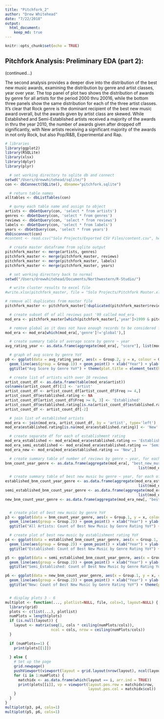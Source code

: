 ```yaml
---
title: "Pitchfork_2"
author: "Drew Whitehead"
date: "7/22/2018"
output: 
  html_document:
    keep_md: true
---
```


```r
knitr::opts_chunk$set(echo = TRUE)
```

## Pitchfork Analysis: Preliminary EDA (part 2):

(continued...)

The second analysis provides a deeper dive into the distribution of the best new music awards, examining the distribution by genre and artist classes, year over year. The top panel of plot two shows the distribution of awards by genre for all artists for the period 2000 thru 20016, while the bottom three panels show the same distribution for each of the three artist classes. It’s clear that Rock genre is the dominant recipient of the best new music award overall, but the awards given by artist class are skewed. While Established and Semi-Established artists received a majority of the awards in thru the year 2010, the number of awards given after dropped off significantly, with New artists receiving a significant majority of the awards in not only Rock, but also Pop/R&B, Experimental and Rap. 


```r
# libraries
library(ggplot2)
library(RSQLite)
library(xlsx)
library(dplyr)
library(plyr)

  # set working directory to sqlite db and connect
setwd("/Users/drewwhitehead/sqlite/")
con <- dbConnect(SQLite(), dbname="pitchfork.sqlite")

  # return table names
alltables <- dbListTables(con)

  # qurey each table name and assign to object
artists <- dbGetQuery(con, 'select * from artists')
genres <- dbGetQuery(con, 'select * from genres')
reviews <- dbGetQuery(con, 'select * from reviews')
labels <- dbGetQuery(con, 'select * from labels')
years <- dbGetQuery(con, 'select * from years')
dbDisconnect(con)
#content <- read.csv("Solo Projects/Exported CSV Files/content.csv", header = T)

  # create master dataframe from sqlite output
pitchfork_master <- merge(artists, genres)
pitchfork_master <- merge(pitchfork_master, reviews)
pitchfork_master <- merge(pitchfork_master, labels)
pitchfork_master <- merge(pitchfork_master, years)

  # set working directory back to normal
setwd("/Users/drewwhitehead/Documents/Northwestern/R-Studio/")

  # write cluster results to excel file
#write.xlsx(pitchfork_master, file = "Solo Projects/Pitchfork Master.xlsx")

# remove all duplicates from master file
pitchfork_master <- pitchfork_master[!duplicated(pitchfork_master$reviewid),]

  # create subset df of all reviews past '99 called mod_era
mod_era <- pitchfork_master[which(pitchfork_master[,'year']>1999 & pitchfork_master[,'year']<2017),]

  # remove global as it does not have enough records to be considered for average
mod_era <- mod_era[which(mod_era[,'genre']!='global'),]

  # create summary table of average score by genre ~ year
avg_rating_year <- as.data.frame(aggregate(mod_era[, "score"], list(mod_era$genre, mod_era$year), mean))

  # graph of avg score by genre YoY
p0 <- ggplot(data = avg_rating_year, aes(x = Group.2, y = x, colour = Group.1)) +       
  geom_line(aes(group = Group.1)) + geom_point() + xlab("Year") + ylab("Score") + 
  ggtitle("Avg Score by Genre YoY") + theme(plot.title = element_text(hjust = 0.5))

  # create list of artists with over 10 reviews
artist_count_df <- as.data.frame(table(mod_era$artist))
colnames(artist_count_df)[1] <- 'artist'
artist_count_df <- artist_count_df[artist_count_df$Freq >= 4,]
artist_count_df$established.rating <- NA
artist_count_df[artist_count_df$Freq >= 8, 3] <- 'Established'
artist_count_df$established.rating[is.na(artist_count_df$established.rating)] <- 'Semi-Established'
artist_count_df <- artist_count_df[-2]

  # join list of established artists
mod_era <- join(mod_era, artist_count_df, by = 'artist', type='left')
mod_era$established.rating[is.na(mod_era$established.rating)] <- 'New'

  # create separate df for each of establishment rating
mod_era_established <- mod_era[mod_era$established.rating == 'Established',]
mod_era_semi_established <- mod_era[mod_era$established.rating == 'Semi-Established',]
mod_era_new <- mod_era[mod_era$established.rating == 'New',]

  # create summary table of number of reviews by genre ~ year, for each of the establishment rating datasets
bnm_count_year_genre <- as.data.frame(aggregate(mod_era[, "best_new_music"], 
                                                             list(mod_era$year, mod_era$genre), sum))

  # create summary table of best new music bu genre ~ year, for each of the establishment rating datasets
established_bnm_count_year_genre <- as.data.frame(aggregate(mod_era_established[, "best_new_music"], 
                                                             list(mod_era_established$year, mod_era_established$genre), sum))
semi_established_bnm_count_year_genre <- as.data.frame(aggregate(mod_era_semi_established[, "best_new_music"], 
                                                             list(mod_era_semi_established$year, mod_era_semi_established$genre), sum))
new_bnm_count_year_genre <- as.data.frame(aggregate(mod_era_new[, "best_new_music"], list(mod_era_new$year, mod_era_new$genre), sum))


  # create plot of best new music by genre YoY
p3 <- ggplot(data = bnm_count_year_genre, aes(x = Group.1, y = x, colour = Group.2)) +       
  geom_line(aes(group = Group.2)) + geom_point() + xlab("Year") + ylab("Count of Reviews") + 
  ggtitle("All Artists: Count of Best New Music by Genre Rating YoY") + theme(plot.title = element_text(hjust = 0.5))

  # create plot of best new music by establishment rating YoY
p4 <- ggplot(data = established_bnm_count_year_genre, aes(x = Group.1, y = x, colour = Group.2)) +       
  geom_line(aes(group = Group.2)) + geom_point() + xlab("Year") + ylab("Count of Best New Music") + 
  ggtitle("Established: Count of Best New Music by Genre Rating YoY") + theme(plot.title = element_text(hjust = 0.5))

p5 <- ggplot(data = semi_established_bnm_count_year_genre, aes(x = Group.1, y = x, colour = Group.2)) +       
  geom_line(aes(group = Group.2)) + geom_point() + xlab("Year") + ylab("Count of Best New Music") + 
  ggtitle("Semi_Established: Count of Best New Music by Genre Rating YoY") + theme(plot.title = element_text(hjust = 0.5))

p6 <- ggplot(data = new_bnm_count_year_genre, aes(x = Group.1, y = x, colour = Group.2)) +       
  geom_line(aes(group = Group.2)) + geom_point() + xlab("Year") + ylab("Count of Best New Music") + 
  ggtitle("New: Count of Best New Music by Genre Rating YoY") + theme(plot.title = element_text(hjust = 0.5))


  # display plots 3 - 6
multiplot <- function(..., plotlist=NULL, file, cols=1, layout=NULL) {
  library(grid)
  plots <- c(list(...), plotlist)
  numPlots = length(plots)
  if (is.null(layout)) {
    layout <- matrix(seq(1, cols * ceiling(numPlots/cols)),
                     ncol = cols, nrow = ceiling(numPlots/cols))
  }
  
  if (numPlots==1) {
    print(plots[[1]])
    
  } else {
    # Set up the page
    grid.newpage()
    pushViewport(viewport(layout = grid.layout(nrow(layout), ncol(layout))))
    for (i in 1:numPlots) {
      matchidx <- as.data.frame(which(layout == i, arr.ind = TRUE))
      print(plots[[i]], vp = viewport(layout.pos.row = matchidx$row,
                                      layout.pos.col = matchidx$col))
    }
  }
}
multiplot(p3, p4, cols=1)
multiplot(p5, p6, cols=1)
```
